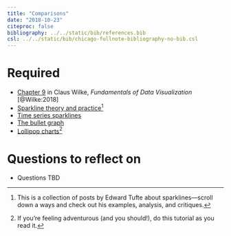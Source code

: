 ```yaml
---
title: "Comparisons"
date: "2018-10-23"
citeproc: false
bibliography: ../../static/bib/references.bib
csl: ../../static/bib/chicago-fullnote-bibliography-no-bib.csl
---
```


# Required

- <i class="fas fa-book"></i> [Chapter 9](https://serialmentor.com/dataviz/boxplots-violins.html) in Claus Wilke, *Fundamentals of Data Visualization* [@Wilke:2018]
- <i class="fas fa-external-link-square-alt"></i> [Sparkline theory and practice](https://www.edwardtufte.com/bboard/q-and-a-fetch-msg?msg_id=0001OR)^[This is a collection of posts by Edward Tufte about sparklines—scroll down a ways and check out his examples, analysis, and critiques.]
- <i class="fas fa-external-link-square-alt"></i> [Time series sparklines](https://flowingdata.com/2017/01/24/one-dataset-visualized-25-ways/02-time-series-sparklines-2/)
- <i class="fas fa-external-link-square-alt"></i> [The bullet graph](http://www.storytellingwithdata.com/blog/2017/5/25/the-bullet-graph)
- <i class="fas fa-external-link-square-alt"></i> [Lollipop charts](https://uc-r.github.io/lollipop)^[If you're feeling adventurous (and you should!), do this tutorial as you read it.]


# Questions to reflect on

- Questions TBD
